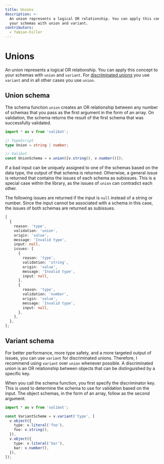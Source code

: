 ```yaml
---
title: Unions
description: >-
  An union represents a logical OR relationship. You can apply this concept to
  your schemas with union and variant.
contributors:
  - fabian-hiller
---
```



# Unions

An union represents a logical OR relationship. You can apply this concept to your schemas with <Link href="/api/union/">`union`</Link> and <Link href="/api/variant/">`variant`</Link>. For [discriminated unions](https://www.typescriptlang.org/docs/handbook/typescript-in-5-minutes-func.html#discriminated-unions) you use <Link href="/api/variant/">`variant`</Link> and in all other cases you use <Link href="/api/union/">`union`</Link>.

## Union schema

The schema function <Link href="/api/union/">`union`</Link> creates an OR relationship between any number of schemas that you pass as the first argument in the form of an array. On validation, the schema returns the result of the first schema that was successfully validated.

```ts
import * as v from 'valibot';

// TypeScript
type Union = string | number;

// Valibot
const UnionSchema = v.union([v.string(), v.number()]);
```

If a bad input can be uniquely assigned to one of the schemas based on the data type, the output of that schema is returned. Otherwise, a general issue is returned that contains the issues of each schema as subissues. This is a special case within the library, as the issues of <Link href="/api/union/">`union`</Link> can contradict each other.

The following issues are returned if the input is `null` instead of a string or number. Since the input cannot be associated with a schema in this case, the issues of both schemas are returned as subissues.

```ts
[
  {
    reason: 'type',
    validation: 'union',
    origin: 'value',
    message: 'Invalid type',
    input: null,
    issues: [
      {
        reason: 'type',
        validation: 'string',
        origin: 'value',
        message: 'Invalid type',
        input: null,
      },
      {
        reason: 'type',
        validation: 'number',
        origin: 'value',
        message: 'Invalid type',
        input: null,
      },
    ],
  },
];
```

## Variant schema

For better performance, more type safety, and a more targeted output of issues, you can use <Link href="/api/variant/">`variant`</Link> for discriminated unions. Therefore, I recommend using <Link href="/api/variant/">`variant`</Link> over <Link href="/api/union/">`union`</Link> whenever possible. A discriminated union is an OR relationship between objects that can be distinguished by a specific key.

When you call the schema function, you first specify the discriminator key. This is used to determine the schema to use for validation based on the input. The object schemas, in the form of an array, follow as the second argument.

```ts
import * as v from 'valibot';

const VariantScheme = v.variant('type', [
  v.object({
    type: v.literal('foo'),
    foo: v.string(),
  }),
  v.object({
    type: v.literal('bar'),
    bar: v.number(),
  }),
]);
```
